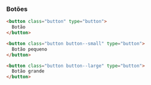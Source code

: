 ### Botões

```html live
<button class="button" type="button">
  Botão
</button>
```

```html live
<button class="button button--small" type="button">
  Botão pequeno
</button>
```

```html live
<button class="button button--large" type="button">
  Botão grande
</button>
```